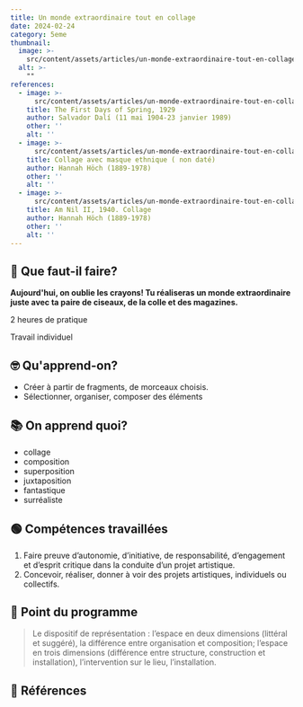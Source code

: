 ```yaml
---
title: Un monde extraordinaire tout en collage
date: 2024-02-24
category: 5eme
thumbnail:
  image: >-
    src/content/assets/articles/un-monde-extraordinaire-tout-en-collage/thumbnail/thumbnail.webp
  alt: >-
    ""
references:
  - image: >-
      src/content/assets/articles/un-monde-extraordinaire-tout-en-collage/references/0/0.webp
    title: The First Days of Spring, 1929
    author: Salvador Dalí (11 mai 1904-23 janvier 1989)
    other: ''
    alt: ''
  - image: >-
      src/content/assets/articles/un-monde-extraordinaire-tout-en-collage/references/1/1.webp
    title: Collage avec masque ethnique ( non daté)
    author: Hannah Höch (1889-1978)
    other: ''
    alt: ''
  - image: >-
      src/content/assets/articles/un-monde-extraordinaire-tout-en-collage/references/2/2.webp
    title: Am Nil II, 1940. Collage
    author: Hannah Höch (1889-1978)
    other: ''
    alt: ''
---
```


## 🧐 Que faut-il faire?

**Aujourd'hui, on oublie les crayons! Tu réaliseras un monde extraordinaire juste avec ta paire de ciseaux, de la colle et des magazines.**

2 heures de pratique

Travail individuel

## 🤓 Qu'apprend-on?

- Créer à partir de fragments, de morceaux choisis.
- Sélectionner, organiser, composer des éléments

## 📚 On apprend quoi?

- collage
- composition
- superposition
- juxtaposition
- fantastique
- surréaliste

## 🟢 Compétences travaillées

1. Faire preuve d’autonomie, d’initiative, de responsabilité, d’engagement et d’esprit critique dans la conduite d’un projet artistique.
2. Concevoir, réaliser, donner à voir des projets artistiques, individuels ou collectifs.

## 📓 Point du programme

> Le dispositif de représentation : l’espace en deux dimensions (littéral et suggéré), la différence entre organisation et composition; l’espace en trois dimensions (différence entre structure, construction et installation), l’intervention sur le lieu, l’installation.

## 👀 Références

